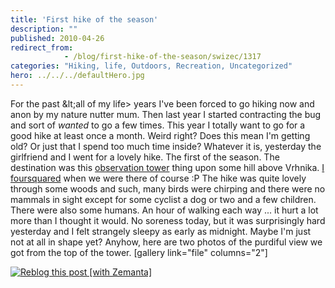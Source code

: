 ```yaml
---
title: 'First hike of the season'
description: ""
published: 2010-04-26
redirect_from: 
            - /blog/first-hike-of-the-season/swizec/1317
categories: "Hiking, life, Outdoors, Recreation, Uncategorized"
hero: ../../../defaultHero.jpg
---
```

For the past &amp;lt;all of my life&gt; years I&#x27;ve been forced to go hiking now and anon by my nature nutter mum. Then last year I started contracting the bug and sort of _wanted_ to go a few times. This year I totally want to go for a good hike at least once a month. Weird right? Does this mean I&#x27;m getting old? Or just that I spend too much time inside? Whatever it is, yesterday the girlfriend and I went for a lovely hike. The first of the season. The destination was this [observation tower](http://en.wikipedia.org/wiki/Observation_tower "Observation tower") thing upon some hill above Vrhnika. [I foursquared](http://foursquare.com/venue/2957164) when we were there of course :P The hike was quite lovely through some woods and such, many birds were chirping and there were no mammals in sight except for some cyclist a dog or two and a few children. There were also some humans. An hour of walking each way ... it hurt a lot more than I thought it would. No soreness today, but it was surprisingly hard yesterday and I felt strangely sleepy as early as midnight. Maybe I&#x27;m just not at all in shape yet? Anyhow, here are two photos of the purdiful view we got from the top of the tower. \[gallery link=&quot;file&quot; columns=&quot;2&quot;]

[![Reblog this post \[with Zemanta\]](http://img.zemanta.com/reblog_e.png?x-id=5cdcd674-ba89-409a-9ee9-fa1a55421f7c)](http://reblog.zemanta.com/zemified/5cdcd674-ba89-409a-9ee9-fa1a55421f7c/ "Reblog this post \[with Zemanta]")